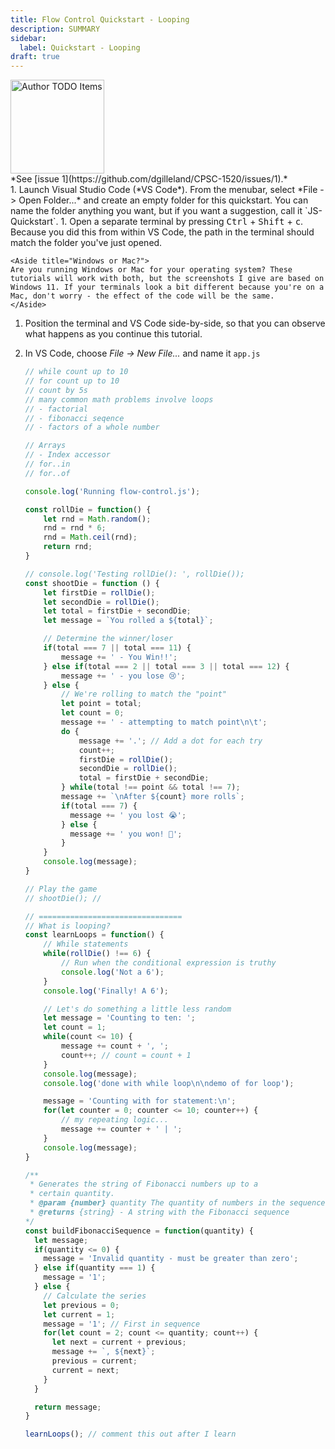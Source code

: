 ```yaml
---
title: Flow Control Quickstart - Looping
description: SUMMARY
sidebar:
  label: Quickstart - Looping
draft: true
---
```



<Image src={todo} alt="Author TODO Items" class="float-end ml-3" width="150" />
<Aside title="Work-In-Progress (WIP)" type="caution">
*See [issue 1](https://github.com/dgilleland/CPSC-1520/issues/1).*
</Aside>



<Steps>
1. Launch Visual Studio Code (*VS Code*). From the menubar, select *File -> Open Folder...* and create an empty folder for this quickstart. You can name the folder anything you want, but if you want a suggestion, call it `JS-Quickstart`.
1. Open a separate terminal by pressing <kbd>Ctrl</kbd> + <kbd>Shift</kbd> + <kbd>c</kbd>. Because you did this from within VS Code, the path in the terminal should match the folder you've just opened.

    <Aside title="Windows or Mac?">
    Are you running Windows or Mac for your operating system? These tutorials will work with both, but the screenshots I give are based on Windows 11. If your terminals look a bit different because you're on a Mac, don't worry - the effect of the code will be the same. 
    </Aside>

1. Position the terminal and VS Code side-by-side, so that you can observe what happens as you continue this tutorial.



1. In VS Code, choose *File -> New File...* and name it `app.js`

    ```js title="app.js"
    // while count up to 10
    // for count up to 10
    // count by 5s
    // many common math problems involve loops
    // - factorial
    // - fibonacci seqence
    // - factors of a whole number

    // Arrays
    // - Index accessor
    // for..in
    // for..of
    ```


    ```js title="app.js"
    console.log('Running flow-control.js');

    const rollDie = function() {
        let rnd = Math.random();
        rnd = rnd * 6;
        rnd = Math.ceil(rnd);
        return rnd;
    }

    // console.log('Testing rollDie(): ', rollDie());
    const shootDie = function () {
        let firstDie = rollDie();
        let secondDie = rollDie();
        let total = firstDie + secondDie;
        let message = `You rolled a ${total}`;

        // Determine the winner/loser
        if(total === 7 || total === 11) {
            message += ' - You Win!!';
        } else if(total === 2 || total === 3 || total === 12) {
            message += ' - you lose 😢';
        } else {
            // We're rolling to match the "point"
            let point = total;
            let count = 0;
            message += ' - attempting to match point\n\t';
            do {
                message += '.'; // Add a dot for each try
                count++;
                firstDie = rollDie();
                secondDie = rollDie();
                total = firstDie + secondDie;
            } while(total !== point && total !== 7);
            message += `\nAfter ${count} more rolls`;
            if(total === 7) {
              message += ' you lost 😭';
            } else {
              message += ' you won! 🎉';
            }
        }
        console.log(message);
    }

    // Play the game
    // shootDie(); // 

    // ================================
    // What is looping?
    const learnLoops = function() {
        // While statements
        while(rollDie() !== 6) {
            // Run when the conditional expression is truthy
            console.log('Not a 6');
        }
        console.log('Finally! A 6');

        // Let's do something a little less random
        let message = 'Counting to ten: ';
        let count = 1;
        while(count <= 10) {
            message += count + ', ';
            count++; // count = count + 1
        }
        console.log(message);
        console.log('done with while loop\n\ndemo of for loop');

        message = 'Counting with for statement:\n';
        for(let counter = 0; counter <= 10; counter++) {
            // my repeating logic...
            message += counter + ' | ';
        }
        console.log(message);
    }

    /**
     * Generates the string of Fibonacci numbers up to a
     * certain quantity.
     * @param {number} quantity The quantity of numbers in the sequence
     * @returns {string} - A string with the Fibonacci sequence
    */
    const buildFibonacciSequence = function(quantity) {
      let message;
      if(quantity <= 0) {
        message = 'Invalid quantity - must be greater than zero';
      } else if(quantity === 1) {
        message = '1';
      } else {
        // Calculate the series
        let previous = 0;
        let current = 1;
        message = '1'; // First in sequence
        for(let count = 2; count <= quantity; count++) {
          let next = current + previous;
          message += `, ${next}`;
          previous = current;
          current = next;
        }
      }

      return message;
    }

    learnLoops(); // comment this out after I learn
    ```


    ```js title="app.js"
    ```

</Steps>
